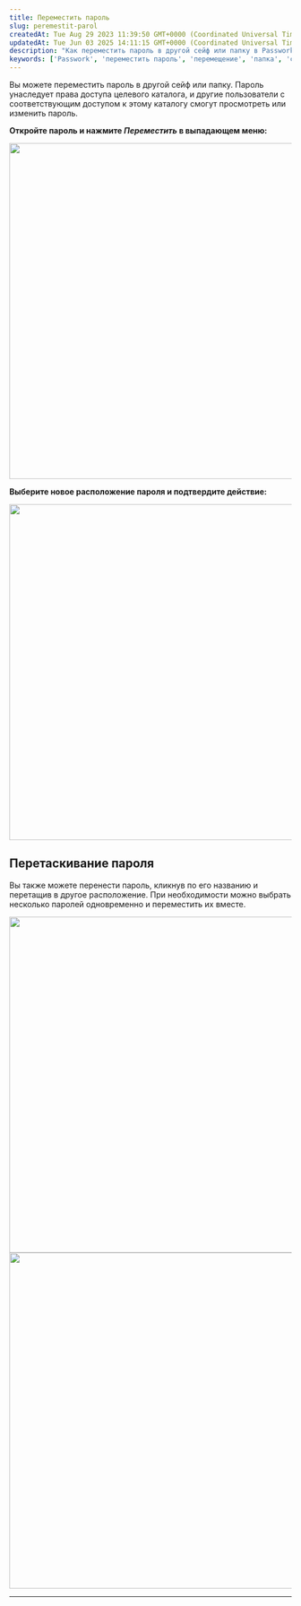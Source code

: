 ```yaml
---
title: Переместить пароль
slug: peremestit-parol
createdAt: Tue Aug 29 2023 11:39:50 GMT+0000 (Coordinated Universal Time)
updatedAt: Tue Jun 03 2025 14:11:15 GMT+0000 (Coordinated Universal Time)
description: "Как переместить пароль в другой сейф или папку в Passwork, а также как использовать перетаскивание для переноса паролей."
keywords: ['Passwork', 'переместить пароль', 'перемещение', 'папка', 'сейф', 'перетаскивание', 'настройка доступа']
---
```


Вы можете переместить пароль в другой сейф или папку. Пароль унаследует права доступа целевого каталога, и другие пользователи с соответствующим доступом к этому каталогу смогут просмотреть или изменить пароль.

**Откройте пароль и нажмите _Переместить_ в выпадающем меню:**

<div style={{ textAlign: 'center' }}>
  <img
    src="/img/assets/QKZtfOnnubSbfN3D1EPqb-GsGX53f7fy_NoXNBcj6Bm-20250422-153923.png"
    width="600"
    style={{ display: 'block', margin: '0 auto' }}
  />
</div>

**Выберите новое расположение пароля и подтвердите действие:**

<div style={{ textAlign: 'center' }}>
  <img
    src="/img/assets/QKZtfOnnubSbfN3D1EPqb-YQNx64Iz5O2dMgKOmLi2c-20250422-153935.png"
    width="600"
    style={{ display: 'block', margin: '0 auto' }}
  />
</div>

## Перетаскивание пароля

Вы также можете перенести пароль, кликнув по его названию и перетащив в другое расположение. При необходимости можно выбрать несколько паролей одновременно и переместить их вместе.

<div style={{ textAlign: 'center' }}>
  <img
    src="/img/assets/QKZtfOnnubSbfN3D1EPqb-h-qV4iWX-XIXUdEHyVeI7-20250422-153949.png"
    width="600"
    style={{ display: 'block', margin: '0 auto' }}
  />
</div>

<div style={{ textAlign: 'center' }}>
  <img
    src="/img/assets/QKZtfOnnubSbfN3D1EPqb-ytP2ZAneUe68FQi23osqE-20250423-090943.png"
    width="600"
    style={{ display: 'block', margin: '0 auto' }}
  />
</div>

***